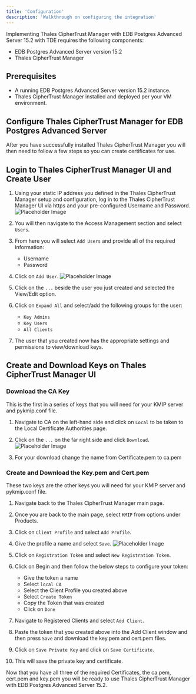 ```yaml
---
title: 'Configuration'
description: 'Walkthrough on configuring the integration'
---
```


Implementing Thales CipherTrust Manager with EDB Postgres Advanced Server 15.2 with TDE requires the following components:

- EDB Postgres Advanced Server version 15.2 
- Thales CipherTrust Manager 

## Prerequisites

- A running EDB Postgres Advanced Server version 15.2 instance.
- Thales CipherTrust Manager installed and deployed per your VM environment.

## Configure Thales CipherTrust Manager for EDB Postgres Advanced Server

After you have successfully installed Thales CipherTrust Manager you will then need to follow a few steps so you can create certificates for use.

## Login to Thales CipherTrust Manager UI and Create User

1. Using your static IP address you defined in the Thales CipherTrust Manager setup and configuration, log in to the Thales CipherTrust Manager UI via https and your pre-configured Username and Password.
    ![Placeholder Image](Images/PlaceholderImage.png)

2. You will then navigate to the Access Management section and select `Users`.

3. From here you will select `Add Users` and provide all of the required information:
    - Username
    - Password

4. Click on `Add User`.
    ![Placeholder Image](Images/PlaceholderImage.png)

5. Click on the `...` beside the user you just created and selected the View/Edit option.

6. Click on `Expand All` and select/add the following groups for the user:
    - `Key Admins`
    - `Key Users`
    - `All Clients`

7. The user that you created now has the appropriate settings and permissions to view/download keys.

## Create and Download Keys on Thales CipherTrust Manager UI

### Download the CA Key

This is the first in a series of keys that you will need for your KMIP server and pykmip.conf file.

1. Navigate to CA on the left-hand side and click on `Local` to be taken to the Local Certificate Authorities page.

2. Click on the `...` on the far right side and click `Download`.
    ![Placeholder Image](Images/PlaceholderImage.png)

3. For your download change the name from Certificate.pem to ca.pem

### Create and Download the Key.pem and Cert.pem

These two keys are the other keys you will need for your KMIP server and pykmip.conf file.

1. Navigate back to the Thales CipherTrust Manager main page.

2. Once you are back to the main page, select `KMIP` from options under Products.

3. Click on `Client Profile` and select `Add Profile`.

4. Give the profile a name and select `Save`.
    ![Placeholder Image](Images/PlaceholderImage.png)

5. Click on `Registration Token` and select `New Registration Token`.

6. Click on Begin and then follow the below steps to configure your token:
    - Give the token a name
    - Select `local CA`
    - Select the Client Profile you created above
    - Select `Create Token`
    - Copy the Token that was created
    - Click on `Done`

7. Navigate to Registered Clients and select `Add Client`.

8. Paste the token that you created above into the Add Client window and then press `Save` and download the key.pem and cert.pem files.

9. Click on `Save Private Key` and click on `Save Certificate`.

10. This will save the private key and certificate.

Now that you have all three of the required Certificates, the ca.pem, cert.pem and key.pem you will be ready to use Thales CipherTrust Manager with EDB Postgres Advanced Server 15.2.